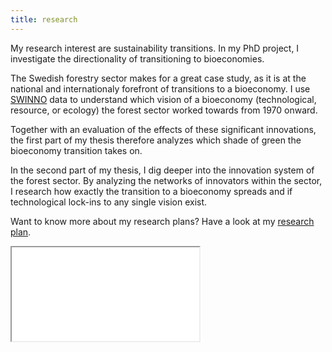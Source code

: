```yaml
---
title: research
---
```


My research interest are sustainability transitions.
In my PhD project, I investigate the directionality of transitioning to bioeconomies.

The Swedish forestry sector makes for a great case study, as it is at the national and internationaly forefront of transitions to a bioeconomy.
I use [SWINNO](https://www.lusem.lu.se/economic-history/databases/swinno) data to understand which vision of a bioeconomy (technological, resource, or ecology) the forest sector worked towards from 1970 onward.

Together with an evaluation of the effects of these significant innovations, the first part of my thesis therefore analyzes which shade of green the bioeconomy transition takes on.

In the second part of my thesis, I dig deeper into the innovation system of the forest sector.
By analyzing the networks of innovators within the sector, I research how exactly the transition to a bioeconomy spreads and if technological lock-ins to any single vision exist.

Want to know more about my research plans?
Have a look at my [research plan](files/221014-research-plan.pdf).

:::{.container}

  <iframe class="responsive-iframe" src="files/221014-research-plan.pdf"></iframe>

:::


